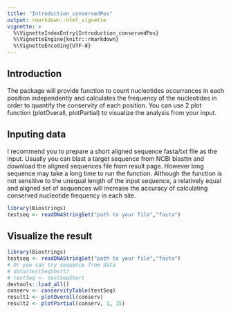 ```yaml
---
title: "Introduction_conservedPos"
output: rmarkdown::html_vignette
vignette: >
  %\VignetteIndexEntry{Introduction_conservedPos}
  %\VignetteEngine{knitr::rmarkdown}
  %\VignetteEncoding{UTF-8}
---
```


## Introduction
The package will provide function to count nucleotides occurrances in each position independently and calculates the frequency of the nucleotides in order to quantify the conservity of each position. You can use 2 plot function (plotOverall, plotPartial) to visualize the analysis from your input.

## Inputing data
I recommend you to prepare a short aligned sequence fasta/txt file as the input. Usually you can blast a target sequence from NCBI blasttn and download the aligned sequences file from result page. However long sequence may take a long time to run the function. 
Although the function is not sensitive to the unequal length of the input sequence, a relatively equal and aligned set of sequences will increase the accuracy of calculating conserved nucleotide frequency in each site. 
```r
library(Biostrings)
testseq <- readDNAStringSet("path to your file","fasta")

```

## Visualize the result
```r
library(Biostrings)
testseq <- readDNAStringSet("path to your file","fasta")
# Or you can try sequence from data
# data(testSeqShort)
# testSeq <- testSeqShort
devtools::load_all()
conserv <- conservityTable(testSeq)
result1 <- plotOverall(conserv)
result2 <- plotPartial(conserv, 1, 15)

```

